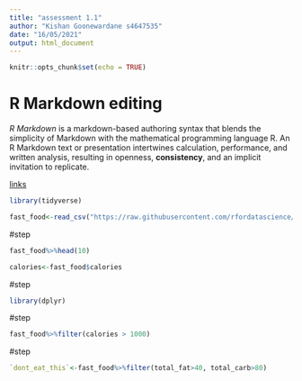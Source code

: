 ---
title: "assessment 1.1"
author: "Kishan Goonewardane s4647535"
date: "16/05/2021"
output: html_document
---

```{r setup, include=FALSE}
knitr::opts_chunk$set(echo = TRUE)
```

# R Markdown editing 


*R Markdown* is a markdown-based authoring syntax that blends the simplicity of Markdown with the mathematical programming language R. An R Markdown text or presentation intertwines calculation, performance, and written analysis, resulting in openness, **consistency**, and an implicit invitation to replicate.

[links](https://rmarkdown.rstudio.com/lesson-8.html)

```{r}
library(tidyverse)

fast_food<-read_csv("https://raw.githubusercontent.com/rfordatascience/tidytuesday/master/data/2018/2018-09-04/fastfood_calories.csv")
```

#step

```{r}
fast_food%>%head(10)

calories<-fast_food$calories

```

#step
```{r}

library(dplyr)
```

#step
```{r}
fast_food%>%filter(calories > 1000)
```

#step 
```{r}
`dont_eat_this`<-fast_food%>%filter(total_fat>40, total_carb>80)
```





